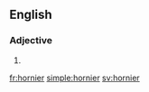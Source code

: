 ==English==

===Adjective===
{{head|en}}

# {{en-comparative of|horny}}

[[fr:hornier]]
[[simple:hornier]]
[[sv:hornier]]